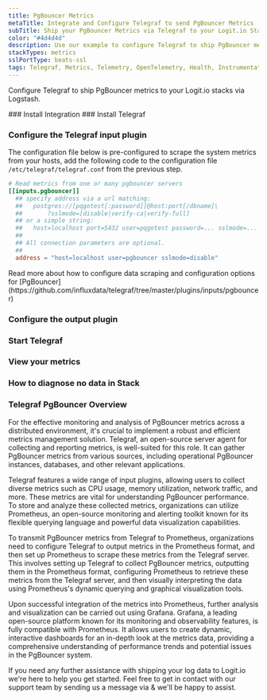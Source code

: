 ```yaml
---
title: PgBouncer Metrics
metaTitle: Integrate and Configure Telegraf to send PgBouncer Metrics
subTitle: Ship your PgBouncer Metrics via Telegraf to your Logit.io Stack
color: "#4d4d4d"
description: Use our example to configure Telegraf to ship PgBouncer metrics to your Logit.io stacks. Configure Telegraf to send PgBouncer metrics to Logstash or Elastic.
stackTypes: metrics
sslPortType: beats-ssl
tags: Telegraf, Metrics, Telemetry, OpenTelemetry, Health, Instrumentation, PgBouncer, Database, Monitoring, Database Connection, Pgbouncer
---
```


Configure Telegraf to ship PgBouncer metrics to your Logit.io stacks via Logstash.

<Steps>
  ### Install Integration
  <InstallIntegration/>
  ### Install Telegraf

  <InstallTelegraf />

  ### Configure the Telegraf input plugin

  The configuration file below is pre-configured to scrape the system metrics from your hosts, add the following code to the configuration file `/etc/telegraf/telegraf.conf` from the previous step.

  ```toml copy
  # Read metrics from one or many pgbouncer servers
  [[inputs.pgbouncer]]
    ## specify address via a url matching:
    ##   postgres://[pqgotest[:password]]@host:port[/dbname]\
    ##       ?sslmode=[disable|verify-ca|verify-full]
    ## or a simple string:
    ##   host=localhost port=5432 user=pqgotest password=... sslmode=... dbname=app_production
    ##
    ## All connection parameters are optional.
    ##
    address = "host=localhost user=pgbouncer sslmode=disable"
  ```
  <Callout type="info">
    Read more about how to configure data scraping and configuration options for [PgBouncer](https://github.com/influxdata/telegraf/tree/master/plugins/inputs/pgbouncer)
  </Callout>

  ### Configure the output plugin

  <TelegrafOutputPlugin />

  ### Start Telegraf

  <StartTelegraf />

  ### View your metrics
  <LaunchStack source="PgBouncer_Metrics_via_Telegraf" utmMedium="metrics" utmCampaign="telegraf-PgBouncer-metrics" />

  ### How to diagnose no data in Stack

  <DiagnoseNoData />

</Steps>

### Telegraf PgBouncer Overview

For the effective monitoring and analysis of PgBouncer metrics across a distributed environment, it's crucial to implement 
a robust and efficient metrics management solution. Telegraf, an open-source server agent for collecting and reporting 
metrics, is well-suited for this role. It can gather PgBouncer metrics from various sources, including operational 
PgBouncer instances, databases, and other relevant applications.
      
Telegraf features a wide range of input plugins, allowing users to collect diverse metrics such as CPU usage, memory 
utilization, network traffic, and more. These metrics are vital for understanding PgBouncer performance. 
To store and analyze these collected metrics, organizations can utilize Prometheus, an open-source monitoring and 
alerting toolkit known for its flexible querying language and powerful data visualization capabilities.

To transmit PgBouncer metrics from Telegraf to Prometheus, organizations need to configure Telegraf to output metrics 
in the Prometheus format, and then set up Prometheus to scrape these metrics from the Telegraf server. 
This involves setting up Telegraf to collect PgBouncer metrics, outputting them in the Prometheus format, configuring 
Prometheus to retrieve these metrics from the Telegraf server, and then visually interpreting the data using 
Prometheus's dynamic querying and graphical visualization tools.

Upon successful integration of the metrics into Prometheus, further analysis and visualization can be carried out 
using Grafana. Grafana, a leading open-source platform known for its monitoring and observability features, 
is fully compatible with Prometheus. It allows users to create dynamic, interactive dashboards for an in-depth 
look at the metrics data, providing a comprehensive understanding of performance trends and potential issues in the PgBouncer system.

If you need any further assistance with shipping your log data to Logit.io we're here to help you get started. 
Feel free to get in contact with our support team by sending us a message via <IntercomButton text="live chat" /> 
& we'll be happy to assist.